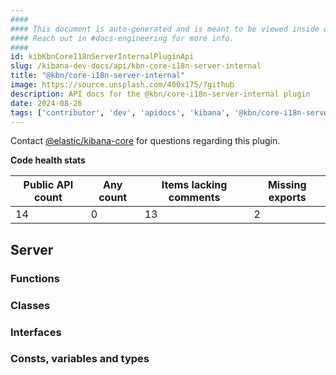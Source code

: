 ```yaml
---
####
#### This document is auto-generated and is meant to be viewed inside our experimental, new docs system.
#### Reach out in #docs-engineering for more info.
####
id: kibKbnCoreI18nServerInternalPluginApi
slug: /kibana-dev-docs/api/kbn-core-i18n-server-internal
title: "@kbn/core-i18n-server-internal"
image: https://source.unsplash.com/400x175/?github
description: API docs for the @kbn/core-i18n-server-internal plugin
date: 2024-08-26
tags: ['contributor', 'dev', 'apidocs', 'kibana', '@kbn/core-i18n-server-internal']
---
```




Contact [@elastic/kibana-core](https://github.com/orgs/elastic/teams/kibana-core) for questions regarding this plugin.

**Code health stats**

| Public API count  | Any count | Items lacking comments | Missing exports |
|-------------------|-----------|------------------------|-----------------|
| 14 | 0 | 13 | 2 |

## Server

### Functions
<DocDefinitionList data={kbnCoreI18nServerInternalObj.server.functions}/>

### Classes
<DocDefinitionList data={kbnCoreI18nServerInternalObj.server.classes}/>

### Interfaces
<DocDefinitionList data={kbnCoreI18nServerInternalObj.server.interfaces}/>

### Consts, variables and types
<DocDefinitionList data={kbnCoreI18nServerInternalObj.server.misc}/>

